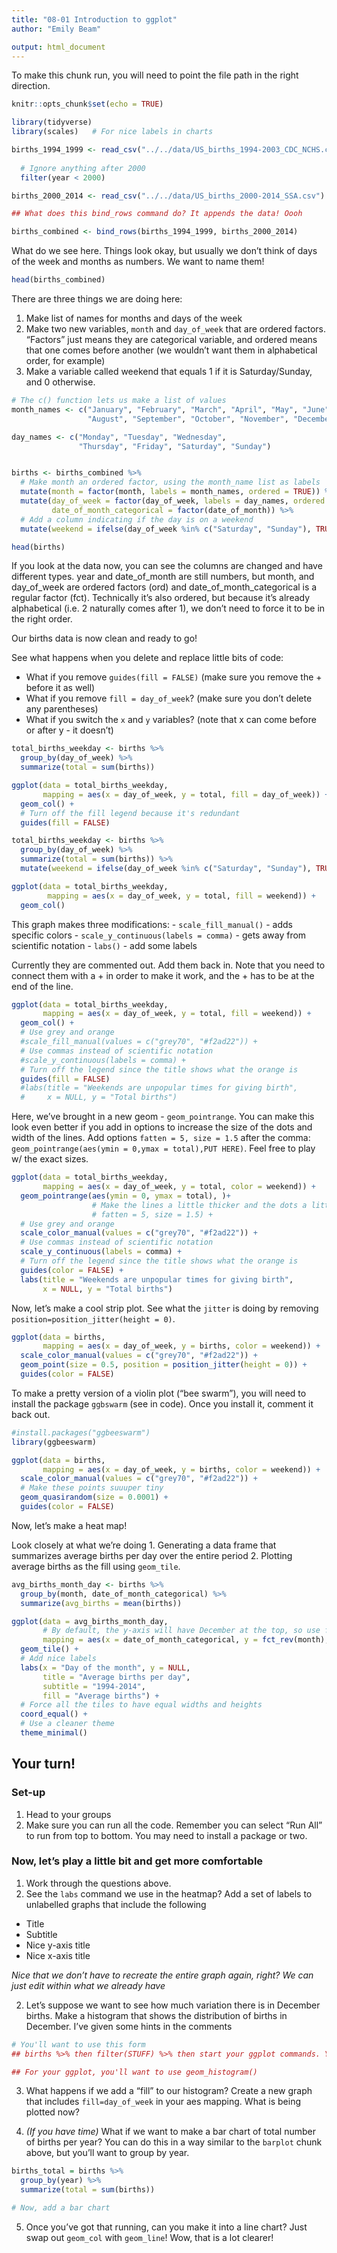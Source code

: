```yaml
---
title: "08-01 Introduction to ggplot"
author: "Emily Beam"

output: html_document
---
```



To make this chunk run, you will need to point the file path in the right direction. 
```r
knitr::opts_chunk$set(echo = TRUE)

library(tidyverse)
library(scales)   # For nice labels in charts

births_1994_1999 <- read_csv("../../data/US_births_1994-2003_CDC_NCHS.csv") %>% 
  
  # Ignore anything after 2000
  filter(year < 2000)

births_2000_2014 <- read_csv("../../data/US_births_2000-2014_SSA.csv")

## What does this bind_rows command do? It appends the data! Oooh

births_combined <- bind_rows(births_1994_1999, births_2000_2014)
```


What do we see here. Things look okay, but usually we don't think of days of the week and months as numbers. We want to name them! 
```r
head(births_combined)
```

There are three things we are doing here:  

1. Make list of names for months and days of the week 
2. Make two new variables, `month` and `day_of_week` that are ordered factors. "Factors" just means they are categorical variable, and ordered means that one comes before another (we wouldn't want them in alphabetical order, for example) 
3. Make a variable called weekend that equals 1 if it is Saturday/Sunday, and 0 otherwise. 
```r
# The c() function lets us make a list of values
month_names <- c("January", "February", "March", "April", "May", "June", "July",
                 "August", "September", "October", "November", "December")

day_names <- c("Monday", "Tuesday", "Wednesday", 
               "Thursday", "Friday", "Saturday", "Sunday")


births <- births_combined %>% 
  # Make month an ordered factor, using the month_name list as labels
  mutate(month = factor(month, labels = month_names, ordered = TRUE)) %>% 
  mutate(day_of_week = factor(day_of_week, labels = day_names, ordered = TRUE),
         date_of_month_categorical = factor(date_of_month)) %>% 
  # Add a column indicating if the day is on a weekend
  mutate(weekend = ifelse(day_of_week %in% c("Saturday", "Sunday"), TRUE, FALSE))

head(births)
```
If you look at the data now, you can see the columns are changed and have different types. year and date_of_month are still numbers, but month, and day_of_week are ordered factors (ord) and date_of_month_categorical is a regular factor (fct). Technically it’s also ordered, but because it’s already alphabetical (i.e. 2 naturally comes after 1), we don’t need to force it to be in the right order.

Our births data is now clean and ready to go!

See what happens when you delete and replace little bits of code: 

 - What if you remove `guides(fill = FALSE)` (make sure you remove the + before it as well)
 - What if you remove `fill = day_of_week`? (make sure you don't delete any parentheses)
 - What if you switch the `x` and `y` variables? (note that x can come before or after y - it doesn't)

```r
total_births_weekday <- births %>% 
  group_by(day_of_week) %>% 
  summarize(total = sum(births))

ggplot(data = total_births_weekday,
       mapping = aes(x = day_of_week, y = total, fill = day_of_week)) +
  geom_col() +
  # Turn off the fill legend because it's redundant
  guides(fill = FALSE)
```



```r
total_births_weekday <- births %>% 
  group_by(day_of_week) %>% 
  summarize(total = sum(births)) %>% 
  mutate(weekend = ifelse(day_of_week %in% c("Saturday", "Sunday"), TRUE, FALSE))

ggplot(data = total_births_weekday,
        mapping = aes(x = day_of_week, y = total, fill = weekend)) +
  geom_col()
```


This graph makes three modifications: 
- `scale_fill_manual()` - adds specific colors
- `scale_y_continuous(labels = comma)` - gets away from scientific notation
- `labs()` - add some labels 

Currently they are commented out. Add them back in. Note that you need to connect them with a + in order to make it work, and the + has to be at the end of the line.
```r
ggplot(data = total_births_weekday,
       mapping = aes(x = day_of_week, y = total, fill = weekend)) +
  geom_col() +
  # Use grey and orange
  #scale_fill_manual(values = c("grey70", "#f2ad22")) +
  # Use commas instead of scientific notation
  #scale_y_continuous(labels = comma) +
  # Turn off the legend since the title shows what the orange is
  guides(fill = FALSE) 
  #labs(title = "Weekends are unpopular times for giving birth",
  #     x = NULL, y = "Total births")
```

Here, we've brought in a new geom - `geom_pointrange`. You can make this look even better if you add in options to increase the size of the dots and width of the lines. Add options `fatten = 5, size = 1.5` after the comma: `geom_pointrange(aes(ymin = 0,ymax = total),PUT HERE)`. Feel free to play w/ the exact sizes.
```r
ggplot(data = total_births_weekday,
       mapping = aes(x = day_of_week, y = total, color = weekend)) +
  geom_pointrange(aes(ymin = 0, ymax = total), )+
                  # Make the lines a little thicker and the dots a little bigger
                  # fatten = 5, size = 1.5) +
  # Use grey and orange
  scale_color_manual(values = c("grey70", "#f2ad22")) +
  # Use commas instead of scientific notation
  scale_y_continuous(labels = comma) +
  # Turn off the legend since the title shows what the orange is
  guides(color = FALSE) +
  labs(title = "Weekends are unpopular times for giving birth",
       x = NULL, y = "Total births")
```

Now, let's make a cool strip plot. See what the `jitter` is doing by removing `position=position_jitter(height = 0)`. 
```r
ggplot(data = births,
       mapping = aes(x = day_of_week, y = births, color = weekend)) +
  scale_color_manual(values = c("grey70", "#f2ad22")) +
  geom_point(size = 0.5, position = position_jitter(height = 0)) +
  guides(color = FALSE)
```

To make a pretty version of a violin plot ("bee swarm"), you will need to install the package `ggbswarm` (see in code). Once you install it, comment it back out.
```r
#install.packages("ggbeeswarm")
library(ggbeeswarm)

ggplot(data = births,
       mapping = aes(x = day_of_week, y = births, color = weekend)) +
  scale_color_manual(values = c("grey70", "#f2ad22")) +
  # Make these points suuuper tiny
  geom_quasirandom(size = 0.0001) +
  guides(color = FALSE)
```


Now, let's make a heat map! 

Look closely at what we're doing 
1. Generating a data frame that summarizes average births per day over the entire period
2. Plotting average births as the fill using `geom_tile`. 
```r
avg_births_month_day <- births %>% 
  group_by(month, date_of_month_categorical) %>% 
  summarize(avg_births = mean(births))

ggplot(data = avg_births_month_day,
       # By default, the y-axis will have December at the top, so use fct_rev() to reverse it
       mapping = aes(x = date_of_month_categorical, y = fct_rev(month), fill = avg_births)) +
  geom_tile() +
  # Add nice labels
  labs(x = "Day of the month", y = NULL,
       title = "Average births per day",
       subtitle = "1994-2014",
       fill = "Average births") +
  # Force all the tiles to have equal widths and heights
  coord_equal() +
  # Use a cleaner theme
  theme_minimal()
```


## Your turn! 

### Set-up
1. Head to your groups 
2. Make sure you can run all the code. Remember you can select "Run All" to run from top to bottom. You may need to install a package or two. 

### Now, let's play a little bit and get more comfortable 
1. Work through the questions above. 
1. See the `labs` command we use in the heatmap? Add a set of labels to unlabelled graphs that include the following
  - Title 
  - Subtitle 
  - Nice y-axis title
  - Nice x-axis title 

*Nice that we don't have to recreate the entire graph again, right? We can just edit within what we already have*

2. Let's suppose we want to see how much variation there is in December births. Make a histogram that shows the distribution of births in December. I've given some hints in the comments

```r
# You'll want to use this form 
## births %>% then filter(STUFF) %>% then start your ggplot commands. You don't need to do any additional data cleaning

## For your ggplot, you'll want to use geom_histogram()


```

3. What happens if we add a "fill" to our histogram? Create a new graph that includes `fill=day_of_week` in your aes mapping. What is being plotted now? 

4. *(If you have time)* What if we want to make a bar chart of total number of births per year? You can do this in a way similar to the `barplot` chunk above, but you'll want to group by year. 

```r
births_total = births %>% 
  group_by(year) %>% 
  summarize(total = sum(births))

# Now, add a bar chart 

```

5. Once you've got that running, can you make it into a line chart? Just swap out `geom_col` with `geom_line`! Wow, that is a lot clearer!

